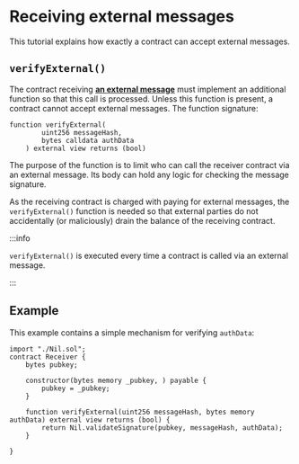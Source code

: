# Receiving external messages

This tutorial explains how exactly a contract can accept external messages.

## `verifyExternal()`

The contract receiving [**an external message**](../../core-concepts/shards-parallel-execution##internal-vs-external-messages) must implement an additional function so that this call is processed. Unless this function is present, a contract cannot accept external messages. The function signature:

```solidity showLineNumbers
function verifyExternal(
        uint256 messageHash, 
        bytes calldata authData 
    ) external view returns (bool)
```

The purpose of the function is to limit who can call the receiver contract via an external message. Its body can hold any logic for checking the message signature.

As the receiving contract is charged with paying for external messages, the `verifyExternal()` function is needed so that external parties do not accidentally (or maliciously) drain the balance of the receiving contract.

:::info

`verifyExternal()` is executed every time a contract is called via an external message.

:::

## Example

This example contains a simple mechanism for verifying `authData`:

```solidity showLineNumbers
import "./Nil.sol";
contract Receiver {
    bytes pubkey;

    constructor(bytes memory _pubkey, ) payable {
        pubkey = _pubkey;
    }

    function verifyExternal(uint256 messageHash, bytes memory authData) external view returns (bool) {
        return Nil.validateSignature(pubkey, messageHash, authData);
    }

}
```

